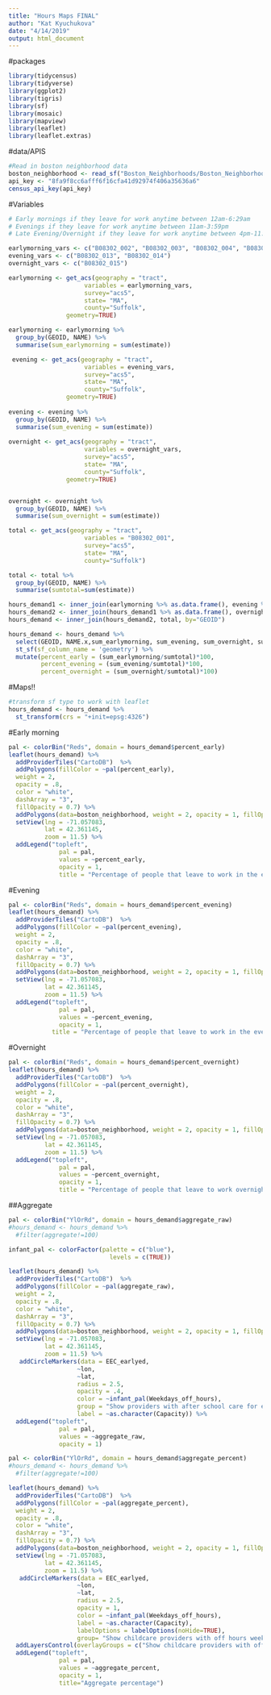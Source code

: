 ```yaml
---
title: "Hours Maps FINAL"
author: "Kat Kyuchukova"
date: "4/14/2019"
output: html_document
---
```


#packages
```r
library(tidycensus)
library(tidyverse)
library(ggplot2)
library(tigris)
library(sf)
library(mosaic)
library(mapview)
library(leaflet)
library(leaflet.extras)
```

#data/APIS
```r
#Read in boston neighborhood data
boston_neighborhood <- read_sf("Boston_Neighborhoods/Boston_Neighborhoods.shp")
api_key <- "8fa9f8cc6afff6f16cfa41d92974f406a35636a6"
census_api_key(api_key)
```



#Variables
```r
# Early mornings if they leave for work anytime between 12am-6:29am
# Evenings if they leave for work anytime between 11am-3:59pm
# Late Evening/Overnight if they leave for work anytime between 4pm-11:59pm

earlymorning_vars <- c("B08302_002", "B08302_003", "B08302_004", "B08302_005")
evening_vars <- c("B08302_013", "B08302_014")
overnight_vars <- c("B08302_015")

earlymorning <- get_acs(geography = "tract",
                     variables = earlymorning_vars,
                     survey="acs5",
                     state= "MA",
                     county="Suffolk",
                geometry=TRUE)

earlymorning <- earlymorning %>%
  group_by(GEOID, NAME) %>%
  summarise(sum_earlymorning = sum(estimate))

 evening <- get_acs(geography = "tract",
                     variables = evening_vars,
                     survey="acs5",
                     state= "MA",
                     county="Suffolk",
                geometry=TRUE)
 
evening <- evening %>%
  group_by(GEOID, NAME) %>%
  summarise(sum_evening = sum(estimate))
 
overnight <- get_acs(geography = "tract",
                     variables = overnight_vars,
                     survey="acs5",
                     state= "MA",
                     county="Suffolk",
                geometry=TRUE)


overnight <- overnight %>%
  group_by(GEOID, NAME) %>%
  summarise(sum_overnight = sum(estimate))

total <- get_acs(geography = "tract",
                     variables = "B08302_001",
                     survey="acs5",
                     state= "MA",
                     county="Suffolk")

total <- total %>%
  group_by(GEOID, NAME) %>%
  summarise(sumtotal=sum(estimate))

hours_demand1 <- inner_join(earlymorning %>% as.data.frame(), evening %>% as.data.frame(), by = "GEOID")
hours_demand2 <- inner_join(hours_demand1 %>% as.data.frame(), overnight %>% as.data.frame(), by="GEOID")
hours_demand <- inner_join(hours_demand2, total, by="GEOID")

hours_demand <- hours_demand %>%
  select(GEOID, NAME.x,sum_earlymorning, sum_evening, sum_overnight, sumtotal, geometry) %>%
  st_sf(sf_column_name = 'geometry') %>%
  mutate(percent_early = (sum_earlymorning/sumtotal)*100,
         percent_evening = (sum_evening/sumtotal)*100,
         percent_overnight = (sum_overnight/sumtotal)*100)
```

#Maps!!
```r
#transform sf type to work with leaflet
hours_demand <- hours_demand %>%
  st_transform(crs = "+init=epsg:4326")
```

#Early morning
```r
pal <- colorBin("Reds", domain = hours_demand$percent_early)
leaflet(hours_demand) %>%
  addProviderTiles("CartoDB")  %>%
  addPolygons(fillColor = ~pal(percent_early),
  weight = 2,
  opacity = .8,
  color = "white",
  dashArray = "3",
  fillOpacity = 0.7) %>%
  addPolygons(data=boston_neighborhood, weight = 2, opacity = 1, fillOpacity=0, stroke=TRUE, color="black", label=~Name) %>% #adding neighborhood data
  setView(lng = -71.057083, 
          lat = 42.361145, 
          zoom = 11.5) %>%
  addLegend("topleft", 
              pal = pal, 
              values = ~percent_early,
              opacity = 1,
              title = "Percentage of people that leave to work in the early morning")
```


#Evening
```r
pal <- colorBin("Reds", domain = hours_demand$percent_evening)
leaflet(hours_demand) %>%
  addProviderTiles("CartoDB")  %>%
  addPolygons(fillColor = ~pal(percent_evening),
  weight = 2,
  opacity = .8,
  color = "white",
  dashArray = "3",
  fillOpacity = 0.7) %>%
  addPolygons(data=boston_neighborhood, weight = 2, opacity = 1, fillOpacity=0, stroke=TRUE, color="black", label=~Name) %>% #adding neighborhood data
  setView(lng = -71.057083, 
          lat = 42.361145, 
          zoom = 11.5) %>%
  addLegend("topleft", 
              pal = pal, 
              values = ~percent_evening,
              opacity = 1,
            title = "Percentage of people that leave to work in the evening")
```


#Overnight
```r
pal <- colorBin("Reds", domain = hours_demand$percent_overnight)
leaflet(hours_demand) %>%
  addProviderTiles("CartoDB")  %>%
  addPolygons(fillColor = ~pal(percent_overnight),
  weight = 2,
  opacity = .8,
  color = "white",
  dashArray = "3",
  fillOpacity = 0.7) %>%
  addPolygons(data=boston_neighborhood, weight = 2, opacity = 1, fillOpacity=0, stroke=TRUE, color="black", label=~Name) %>% #adding neighborhood data
  setView(lng = -71.057083, 
          lat = 42.361145, 
          zoom = 11.5) %>%
  addLegend("topleft", 
              pal = pal, 
              values = ~percent_overnight,
              opacity = 1,
              title = "Percentage of people that leave to work overnight")
```



##Aggregate
```r
pal <- colorBin("YlOrRd", domain = hours_demand$aggregate_raw)
#hours_demand <- hours_demand %>%
  #filter(aggregate!=100)

infant_pal <- colorFactor(palette = c("blue"),
                            levels = c(TRUE))

leaflet(hours_demand) %>%
  addProviderTiles("CartoDB")  %>%
  addPolygons(fillColor = ~pal(aggregate_raw),
  weight = 2,
  opacity = .8,
  color = "white",
  dashArray = "3",
  fillOpacity = 0.7) %>%
  addPolygons(data=boston_neighborhood, weight = 2, opacity = 1, fillOpacity=0, stroke=TRUE, color="black", label=~Name) %>% #adding neighborhood data
  setView(lng = -71.057083, 
          lat = 42.361145, 
          zoom = 11.5) %>%
   addCircleMarkers(data = EEC_earlyed,
                   ~lon,
                   ~lat,
                   radius = 2.5,
                   opacity = .4,
                   color = ~infant_pal(Weekdays_off_hours),
                   group = "Show providers with after school care for early ed",
                   label = ~as.character(Capacity)) %>%
  addLegend("topleft", 
              pal = pal, 
              values = ~aggregate_raw,
              opacity = 1)

pal <- colorBin("YlOrRd", domain = hours_demand$aggregate_percent)
#hours_demand <- hours_demand %>%
  #filter(aggregate!=100)

leaflet(hours_demand) %>%
  addProviderTiles("CartoDB")  %>%
  addPolygons(fillColor = ~pal(aggregate_percent),
  weight = 2,
  opacity = .8,
  color = "white",
  dashArray = "3",
  fillOpacity = 0.7) %>%
  addPolygons(data=boston_neighborhood, weight = 2, opacity = 1, fillOpacity=0, stroke=TRUE, color="black", label=~Name) %>% #adding neighborhood data
  setView(lng = -71.057083, 
          lat = 42.361145, 
          zoom = 11.5) %>%
   addCircleMarkers(data = EEC_earlyed,
                   ~lon,
                   ~lat,
                   radius = 2.5,
                   opacity = 1,
                   color = ~infant_pal(Weekdays_off_hours),
                   label = ~as.character(Capacity),
                   labelOptions = labelOptions(noHide=TRUE),
                   group= "Show childcare providers with off hours weekday care") %>%
  addLayersControl(overlayGroups = c("Show childcare providers with off hours weekday care")) %>%
  addLegend("topleft", 
              pal = pal, 
              values = ~aggregate_percent,
              opacity = 1,
              title="Aggregate percentage")
```




